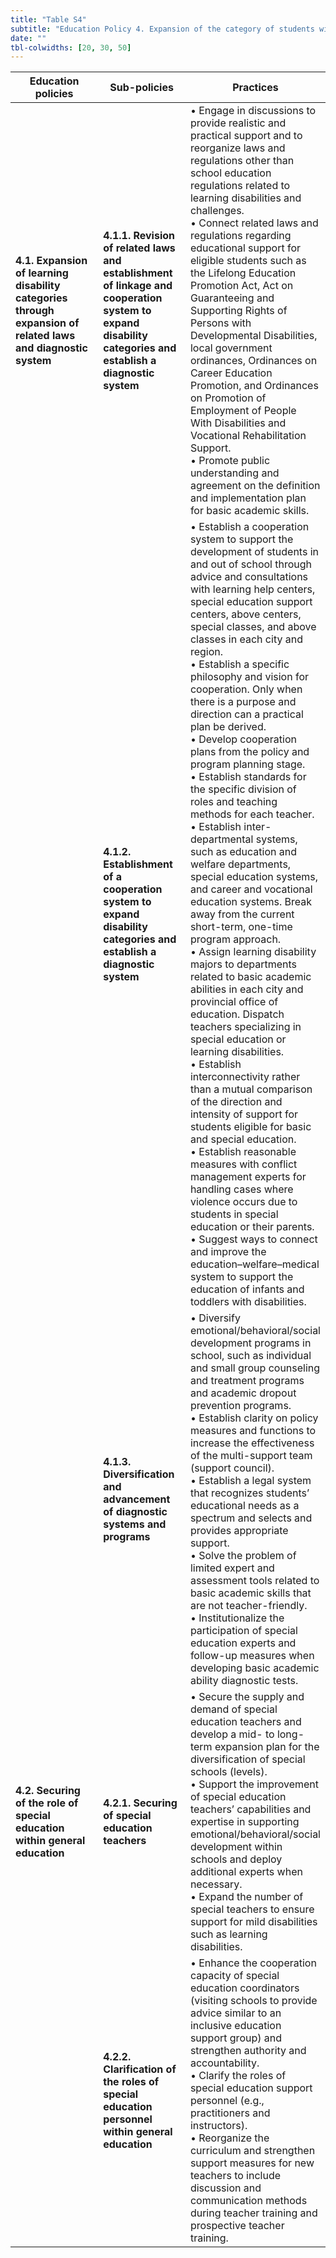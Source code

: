 ---
title: "Table S4"
subtitle: "Education Policy 4. Expansion of the category of students with LD among those eligible for special education, establish a diagnostic system, and form a consensus (topic 3, θ = .173)"
date: ""
tbl-colwidths: [20, 30, 50]
---

| **Education policies** | **Sub-policies** | **Practices** |
|------------------------|------------------|---------------|
| **4.1. Expansion of learning disability categories through expansion of related laws and diagnostic system** | **4.1.1. Revision of related laws and establishment of linkage and cooperation system to expand disability categories and establish a diagnostic system** | •	Engage in discussions to provide realistic and practical support and to reorganize laws and regulations other than school education regulations related to learning disabilities and challenges. <br> •	Connect related laws and regulations regarding educational support for eligible students such as the Lifelong Education Promotion Act, Act on Guaranteeing and Supporting Rights of Persons with Developmental Disabilities, local government ordinances, Ordinances on Career Education Promotion, and Ordinances on Promotion of Employment of People With Disabilities and Vocational Rehabilitation Support. <br> •	Promote public understanding and agreement on the definition and implementation plan for basic academic skills. |
|  | **4.1.2. Establishment of a cooperation system to expand disability categories and establish a diagnostic system** | •	Establish a cooperation system to support the development of students in and out of school through advice and consultations with learning help centers, special education support centers, above centers, special classes, and above classes in each city and region. <br> • Establish a specific philosophy and vision for cooperation. Only when there is a purpose and direction can a practical plan be derived. <br> •	Develop cooperation plans from the policy and program planning stage. <br>•	Establish standards for the specific division of roles and teaching methods for each teacher. <br> • Establish inter-departmental systems, such as education and welfare departments, special education systems, and career and vocational education systems. Break away from the current short-term, one-time program approach. <br> • Assign learning disability majors to departments related to basic academic abilities in each city and provincial office of education. Dispatch teachers specializing in special education or learning disabilities. <br> • Establish interconnectivity rather than a mutual comparison of the direction and intensity of support for students eligible for basic and special education. <br> • Establish reasonable measures with conflict management experts for handling cases where violence occurs due to students in special education or their parents. <br> • Suggest ways to connect and improve the education–welfare–medical system to support the education of infants and toddlers with disabilities. |
|  | **4.1.3. Diversification and advancement of diagnostic systems and programs** | • Diversify emotional/behavioral/social development programs in school, such as individual and small group counseling and treatment programs and academic dropout prevention programs. <br> • Establish clarity on policy measures and functions to increase the effectiveness of the multi-support team (support council). <br> • Establish a legal system that recognizes students’ educational needs as a spectrum and selects and provides appropriate support. <br> • Solve the problem of limited expert and assessment tools related to basic academic skills that are not teacher-friendly. <br> •	Institutionalize the participation of special education experts and follow-up measures when developing basic academic ability diagnostic tests. |
| **4.2. Securing of the role of special education within general education** | **4.2.1. Securing of special education teachers** | • Secure the supply and demand of special education teachers and develop a mid- to long-term expansion plan for the diversification of special schools (levels). <br> • Support the improvement of special education teachers’ capabilities and expertise in supporting emotional/behavioral/social development within schools and deploy additional experts when necessary. <br> • Expand the number of special teachers to ensure support for mild disabilities such as learning disabilities. |
|  | **4.2.2. Clarification of the roles of special education personnel within general education** | • Enhance the cooperation capacity of special education coordinators (visiting schools to provide advice similar to an inclusive education support group) and strengthen authority and accountability. <br> • Clarify the roles of special education support personnel (e.g., practitioners and instructors). <br> • Reorganize the curriculum and strengthen support measures for new teachers to include discussion and communication methods during teacher training and prospective teacher training.
